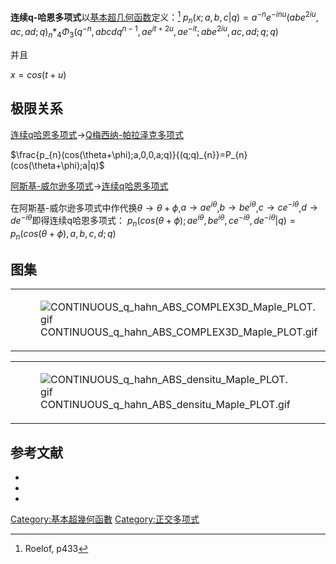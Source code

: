 '''连续q-哈恩多项式'''以[[基本超几何函数|基本超几何函数]]定义：<ref name=R>Roelof, p433</ref>
<math>p_n(x;a,b,c|q)=a^{-n}e^{-inu}(abe^{2iu},ac,ad;q)_n*_4\Phi_3(q^{-n},abcdq^{n-1},ae^{i{t+2u}},ae^{-it};abe^{2iu},ac,ad;q;q)</math>

并且

<math>x=cos(t+u)</math>

==极限关系==
[[连续q哈恩多项式|连续q哈恩多项式]]→[[Q梅西纳-帕拉泽克多项式|Q梅西纳-帕拉泽克多项式]]

<math>\frac{p_{n}(cos(\theta+\phi);a,0,0,a;q)}{(q;q)_{n}}=P_{n}(cos(\theta+\phi);a|q)</math>
;[[阿斯基-威尔逊多项式|阿斯基-威尔逊多项式]]→[[连续q哈恩多项式|连续q哈恩多项式]]
在阿斯基-威尔逊多项式中作代换<math>\theta  \to  \theta+\phi</math>,<math>a \to ae^{i\theta}</math>,<math>b \to be^{i\theta}</math>,<math>c \to ce^{-i\theta}</math>,<math>d \to de^{-i\theta}</math>即得连续q哈恩多项式：
<math>p_{n}(cos(\theta+\phi);ae^{i\theta},be^{i\theta},ce^{-i\theta},de^{-i\theta}|q)=p_{n}(cos(\theta+\phi),a,b,c,d;q)</math>
==图集==
{|
|[[File:CONTINUOUS_q_hahn_ABS_COMPLEX3D_Maple_PLOT.gif|thumb]]
|[[File:CONTINUOUS_q_hahn_IIM_COMPLEX3D_Maple_PLOT.gif|thumb]]
|[[File:CONTINUOUS_q_hahn_RE_COMPLEX3D_Maple_PLOT.gif|thumb]]
|}
{|
|[[File:CONTINUOUS_q_hahn_ABS_densitu_Maple_PLOT.gif|thumb]]
|[[File:CONTINUOUS_q_hahn_im_densitu_Maple_PLOT.gif|thumb]]
|[[File:CONTINUOUS_q_hahn_RE_densitu_Maple_PLOT.gif|thumb]]
|}


==参考文献==
*{{Citation | last1=Gasper | first1=George | last2=Rahman | first2=Mizan | title=Basic hypergeometric series | publisher=[[Cambridge_University_Press|Cambridge University Press]] | edition=2nd | series=Encyclopedia of Mathematics and its Applications | isbn=978-0-521-83357-8 | doi=10.2277/0521833574 | mr=2128719 | year=2004 | volume=96}}
*{{Citation | last1=Koekoek | first1=Roelof | last2=Lesky | first2=Peter A. | last3=Swarttouw | first3=René F. | title=Hypergeometric orthogonal polynomials and their q-analogues | publisher=[[Springer-Verlag|Springer-Verlag]] | location=Berlin, New York | series=Springer Monographs in Mathematics | isbn=978-3-642-05013-8 | doi=10.1007/978-3-642-05014-5 | mr=2656096 | year=2010}}
*{{dlmf|id=18|title=Chapter 18: Orthogonal Polynomials|first=Tom H. |last=Koornwinder|first2=Roderick S. C.|last2= Wong|first3=Roelof |last3=Koekoek||first4=René F. |last4=Swarttouw}}

[[Category:基本超幾何函數|Category:基本超幾何函數]]
[[Category:正交多项式|Category:正交多项式]]
{{q超几何函数}}